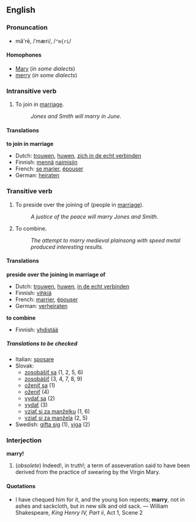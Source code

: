 ==English==
===Pronuncation===
*mă'rē, /ˈmæri/, /<tt>"m{ri</tt>/

====Homophones====
*[[Mary]] (''in some dialects'')
*[[merry]] (''in some dialects'')

===Intransitive verb ===
{{en-infl-reg-consonant-y|marr|y|}}

#<!--DefA-->To join in [[marriage]].
#: ''Jones and Smith will marry in June.''

==== Translations ====
<!--DefA-->'''to join in marriage'''
{{top}}
*Dutch: [[trouwen]], [[huwen]], [[zich in de echt verbinden]]
*Finnish: [[mennä]] [[naimisiin]]
*French: [[se marier]], [[épouser]]
*German: [[heiraten]]
{{mid}}
{{bottom}}

===Transitive verb===
{{en-infl-reg-consonant-y|marr|y|}}

#<!--DefB-->To preside over the joining of (people in [[marriage]]).
#: ''A justice of the peace will marry Jones and Smith.''
#<!--DefC-->To combine.
#: ''The attempt to marry medieval plainsong with speed metal produced interesting results.''

==== Translations ====
<!--DefB-->'''preside over the joining in marriage of'''
{{top}}
*Dutch: [[trouwen]], [[huwen]], [[in de echt verbinden]]
*Finnish: [[vihkiä]]
*French: [[marrier]], [[épouser]]
*German: [[verheiraten]]
{{mid}}
{{bottom}}

<!--DefC-->'''to combine'''
{{top}}
*Finnish: [[yhdistää]]
{{mid}}
{{bottom}}

=====Translations to be checked=====
<!--Remove this section once all of the translations below have been moved into the tables above.-->
{{checktrans}}

*Italian: [[sposare]]
*Slovak: 
**[[zosobášiť sa]] (1, 2, 5, 6)
**[[zosobášiť]] (3, 4, 7, 8, 9)
**[[oženiť sa]] (1)
**[[oženiť]] (4)
**[[vydať sa]] (2)
**[[vydať]] (3)
**[[vziať si za manželku]] (1, 6)
**[[vziať si za manžela]] (2, 5)
*Swedish: [[gifta sig]] (1), [[viga]] (2)

===Interjection===
'''marry!'''

#<!--DefD-->(''obsolete'') Indeed!, in truth!; a term of asseveration said to have been derived from the practice of swearing by the Virgin Mary.

====Quotations====

*I have chequed him for it, and the young lion repents; '''marry''', not in ashes and sackcloth, but in new silk and old sack. &mdash; William Shakespeare, ''King Henry IV, Part ii'', Act 1, Scene 2